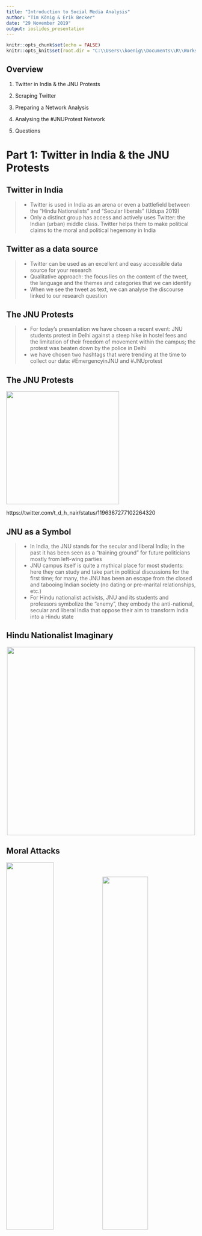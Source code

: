 ---
title: "Introduction to Social Media Analysis"
author: "Tim König & Erik Becker"
date: "29 November 2019"
output: ioslides_presentation
---

```{r setup, include=FALSE}
knitr::opts_chunk$set(echo = FALSE)
knitr::opts_knit$set(root.dir = "C:\\Users\\koenig\\Documents\\R\\Workshop Erik") # set working directory here
```

## Overview

1. Twitter in India & the JNU Protests

2. Scraping Twitter

3. Preparing a Network Analysis

4. Analysing the #JNUProtest Network

5. Questions



# Part 1: Twitter in India & the JNU Protests

## Twitter in India

>- Twitter is used in India as an arena or even a battlefield between the “Hindu Nationalists” and “Secular liberals” (Udupa 2019)
>- Only a distinct group has access and actively uses Twitter: the Indian (urban) middle class. Twitter helps them to make political claims to the moral and political hegemony in India


## Twitter as a data source

>- Twitter can be used as an excellent and easy accessible data source for your research
>- Qualitative approach: the focus lies on the content of the tweet, the language and the themes and categories that we can identify
>- When we see the tweet as text, we can analyse the discourse linked to our research question


## The JNU Protests

>- For today’s presentation we have chosen a recent event:
  JNU students protest in Delhi against a steep hike in hostel fees and the limitation of their freedom of movement within the campus; the protest was beaten down by the police in Delhi
>- we have chosen two hashtags that were trending at the time to collect our data: #EmergencyinJNU and #JNUprotest


## The JNU Protests

![](tweet_4.png){height=300px}

https://twitter.com/t_d_h_nair/status/1196367277102264320

## JNU as a Symbol

>- In India, the JNU stands for the secular and liberal India; in the past it has been seen as a “training ground” for future politicians mostly from left-wing parties
>- JNU campus itself is quite a mythical place for most students: here they can study and take part in political discussions for the first time; for many, the JNU has been an escape from the closed and tabooing Indian society (no dating or pre-marital relationships, etc.)
>- For Hindu nationalist activists, JNU and its students and professors symbolize the “enemy”, they embody the anti-national, secular and liberal India that oppose their aim to transform India into a Hindu state


## Hindu Nationalist Imaginary
<center>
![](nationalist_imagery.png){height=500px} 
</center>

## Moral Attacks

![](tweet_2.png){width=50%} ![](tweet_3.png){width=49%}


## Moral Attacks

![](tweet_1.png){height=500px}



# Part 2: Scraping Twitter

## Access to the Twitter API

>- API = Aplication programming interface. Gives access to the functions of the platform
>- API access can be applied for via https://developer.twitter.com/en/apply-for-access
>- Requires a twitter account
>- During the application, reasons for the API use must be submitted
>- Academic use is usually granted access. Make sure, however, not to violate Twitter's terms of use in the description of your project
>- Other platforms, like youtube or facebook, have APIs that can be used for scraping as well  
(In case of Facebook, however, access got extremely retricted after Cambridge Analytica)

## Access to the Twitter API

Access to the Twitter API gives you an access token that needs to be loaded into R when scraping

```{r echo = TRUE}
load("twittertoken.RDa")
```

<!-- In fact, this token first needs to be made into a dataformat usable by R.  -->
<!-- Type 'vignette("auth", package = "rtweet")' in R for more info -->



<!-- ## The Twitter APIs -->
<!-- ### Stream API -->
<!-- - works like the timeline -->
<!-- - live stream of all tweets within the specified search query -->
<!-- - caps at 1% of the global Twitter traffic -->
<!-- - good for prolonged scraping of conversations -->
<!-- - no good for getting retweets / likes -->


<!-- ## The Twitter APIs -->
<!-- ### REST API -->
<!-- - works like the Search on Twitter -->
<!-- - gets all tweets to a specific seach query, e.g. hashtag(s) -->
<!-- - limited to 18.000 tweets per call from no more than 7 days ago -->
<!-- - can also get user data, like followers or timelines (with varying call limits)   -->


<!-- ## The Twitter APIs -->
<!-- - Both APIs have an undisclosed bias, as Twitter filters Tweets according to "relevance"   -->
<!-- - Results from the two APIs can vary, however slightly   -->
<!-- - For most apllication, repeated searches of Tweets via the REST API work best   -->


<!-- ## The Twitter APIs (cont.) -->
<!-- ### Firehose API -->
<!-- - unrestricted live stream of global Twitter traffic -->
<!-- - requires vast amounts of ressources to store, and then filter, the results -->
<!-- - commercial access only   -->

<!-- \+ APIs forAdvertisement, Direct Messages, Embedment etc.  -->

## Scraping Twitter with R

>- R is a programming language with an easy-to-use interface called R Studio
>- It is free and open source
>- Mostly used for statistical applications, but very flexible
>- Additional functionality is provided by user-devloped packages
>- Popular among Social Scientists

## Scraping Twitter with the package rtweet
```{r echo = TRUE}
library(rtweet)
```

<!-- ## Scraping Twitter with the package rtweet -->
<!-- ### Stream -->
<!-- ```{r echo = TRUE} -->
<!-- stream <- stream_tweets(q, timeout = 30, token = twitter_token) -->
<!-- View(stream) -->
<!-- ``` -->

### Search
```{r echo = TRUE, message = FALSE}
search <- search_tweets(q = "#JNUProtests OR EmergencyinJNU", 
                        n = 1000, 
                        token = twitter_token)
View(search)
```
>- basically works like the search on Twitter
>- returns a maximum 18.000 tweets per call from up to 7 days ago
>- rtweet also allows to get user data, like followers or timelines, with its different functions




# Part 3: Preparing a Network Analysis

## Making tweets into a network graph

```{r echo = TRUE, message = FALSE}
library(igraph)
library(graphTweets)
```

```{r echo = TRUE}
load("JNUProtest_search.RDa")

search %>%
  gt_edges(screen_name, mentions_screen_name) %>%
  gt_nodes() %>%
  gt_graph() -> mentions_graph
```

>- Users become Nodes in the network
>- Mentions (@s, Retweets, Comments, Replies) become Edges between Nodes


## Exporting the Network Graph to Gephi

- Gephi (https://gephi.org/) is a great, free and easy to use tool for netowrk visualisation and analysis

- Standard R dataformat is not supported, we have to export our Graph

```{r echo = TRUE, message = FALSE}
library(rgexf)

nodes_df <- data.frame(ID = c(1:vcount(mentions_graph)), 
                       NAME = V(mentions_graph)$name)
edges_df <- as.data.frame(get.edges(mentions_graph, 
                       c(1:ecount(mentions_graph))))
edges_df$n <- E(mentions_graph)$n

write.gexf(nodes = nodes_df[1:2], 
           edges = edges_df[1:2], 
           edgesWeight = edges_df$n, 
           defaultedgetype = "directed", 
           output = "workshop_mentions_graph_2.gexf")
```


# Part 4: Analysing the #JNUProtest Network



# Questions?

## More Questions?

Send us an email to   
erikbecker@hotmail.de  
or  
tim.koenig@wzb.eu


## Further Readings
Bennett, W. Lance, und Barbara Pfetsch. 2018. „Rethinking Political Communication in a Time of Disrupted Public Spheres“. Journal of Communication 68 (2): 243–53. https://doi.org/10.1093/joc/jqx017.  

Bruns, Axel, und Jean Burgess. 2012. „Researching News Discussion on Twitter“. Journalism Studies 13 (5–6): 801–14. https://doi.org/10.1080/1461670X.2012.664428.  

Luke, Douglas A. 2015. A User’s Guide to Network Analysis in R. Use R! Springer International Publishing. https://doi.org/10.1007/978-3-319-23883-8.  


## Further Readings (cont.)
Maireder, Axel, und Stephan Schlögl. 2014. „24 Hours of an #outcry: The Networked Publics of a Socio-Political Debate“. European Journal of Communication 29 (6): 687–702. https://doi.org/10.1177/0267323114545710.  

Meraz, Sharon, und Zizi Papacharissi. 2013. „Networked Gatekeeping and Networked Framing on #Egypt“. The International Journal of Press/Politics 18 (2): 138–66. https://doi.org/10.1177/1940161212474472.

